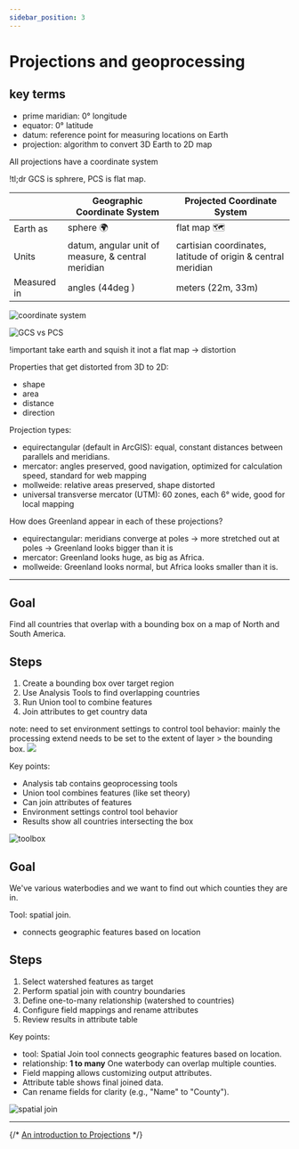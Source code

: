 ```yaml
---
sidebar_position: 3
---
```


# Projections and geoprocessing

## key terms

- prime maridian: 0° longitude
- equator: 0° latitude
- datum: reference point for measuring locations on Earth
- projection: algorithm to convert 3D Earth to 2D map

All projections have a coordinate system

!tl;dr
GCS is sphrere, PCS is flat map.

|  | Geographic Coordinate System | Projected Coordinate System |
|---|---| --- |
| Earth as  |  sphere 🌍 | flat map 🗺️ |
| Units  |  datum, angular unit of measure, & central meridian | cartisian coordinates, latitude of origin & central meridian |
| Measured in  |  angles (44deg ) | meters (22m, 33m) |



![coordinate system](assets/2025-01-21-04-10-12.png)

![GCS vs PCS](assets/2025-01-21-04-13-59.png)

!important
take earth and squish it inot a flat map -> distortion

Properties that get distorted from 3D to 2D:

- shape
- area
- distance
- direction

Projection types:

- equirectangular (default in ArcGIS): equal, constant distances between parallels and meridians. 
- mercator: angles preserved, good navigation, optimized for calculation speed, standard for web mapping
- mollweide: relative areas preserved, shape distorted
- universal transverse mercator (UTM): 60 zones, each 6° wide, good for local mapping


How does Greenland appear in each of these projections?

- equirectangular: meridians converge at poles -> more stretched out at poles -> Greenland looks bigger than it is
- mercator: Greenland looks huge, as big as Africa.
- mollweide: Greenland looks normal, but Africa looks smaller than it is.

---


## Goal
Find all countries that overlap with a bounding box on a map of North and South America.

## Steps
1. Create a bounding box over target region
2. Use Analysis Tools to find overlapping countries
3. Run Union tool to combine features
4. Join attributes to get country data

note: need to set environment settings to control tool behavior: mainly the processing extend needs to be set to the extent of layer > the bounding box.
![](assets/2025-01-22-03-04-25.png)

Key points:
- Analysis tab contains geoprocessing tools
- Union tool combines features (like set theory)
- Can join attributes of features
- Environment settings control tool behavior
- Results show all countries intersecting the box

![toolbox](assets/2025-01-21-05-13-34.png)

## Goal

We've various waterbodies and we want to find out which counties they are in.

Tool: spatial join.
- connects geographic features based on location

## Steps
1. Select watershed features as target
2. Perform spatial join with country boundaries
3. Define one-to-many relationship (watershed to countries)
4. Configure field mappings and rename attributes
5. Review results in attribute table

Key points:
- tool: Spatial Join tool connects geographic features based on location.
- relationship: **1 to many** One waterbody can overlap multiple counties.
- Field mapping allows customizing output attributes.
- Attribute table shows final joined data.
- Can rename fields for clarity (e.g., "Name" to "County").

![spatial join](assets/2025-01-21-05-14-20.png)

---


{/* [An introduction to Projections](/static/pdfs/An-Introduction-to-Projections.pdf) */}
